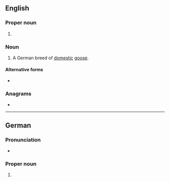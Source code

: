 ==English==
{{wikipedia}}

===Proper noun===
{{en-proper noun}}

# {{place|en|independent city|s/Lower Saxony|c/Germany}}

===Noun===
{{en-noun}}

# A German breed of [[domestic]] [[goose]].

====Alternative forms====
* {{l|en|Embden}}

===Anagrams===
* {{anagrams|en|a=deemn|Meden|Mende|emend}}

----

==German==
{{wikipedia|lang=de}}

===Pronunciation===
* {{audio|de|De-Emden.ogg|Audio}}

===Proper noun===
{{head|de|proper nouns}}
# {{place|de|independent city|s/Lower Saxony|c/Germany}}